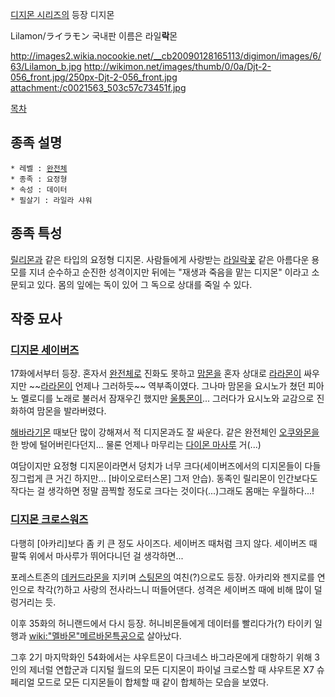 [[디지몬 시리즈]]의 등장 디지몬

Lilamon/ライラモン 국내판 이름은 라일'''락'''몬

http://images2.wikia.nocookie.net/__cb20090128165113/digimon/images/6/63/Lilamon_b.jpg http://wikimon.net/images/thumb/0/0a/Djt-2-056_front.jpg/250px-Djt-2-056_front.jpg
attachment:/c0021563_503c57c73451f.jpg

[[목차]]

== 종족 설명 ==
 * 레벨 : [[완전체]]
 * 종족 : 요정형
 * 속성 : 데이터
 * 필살기 : 라일라 샤워

== 종족 특성 ==
[[릴리몬]]과 같은 타입의 요정형 디지몬. 사람들에게 사랑받는 [[라일락]]꽃 같은 아름다운 용모를 지녀 순수하고 순진한 성격이지만 뒤에는 "재생과 죽음을 맡는 디지몬" 이라고 소문되고 있다. 몸의 잎에는 독이 있어 그 독으로 상대를 죽일 수 있다.

== 작중 묘사 ==

=== [[디지몬 세이버즈]] ===
17화에서부터 등장. 혼자서 [[완전체]]로 진화도 못하고 [[맘몬]]을 혼자 상대로 [[라라몬]]이 싸우지만 ~~[[라라몬]]이 언제나 그러하듯~~ 역부족이였다. 그나마 맘몬을 요시노가 쳤던 피아노 멜로디를 노래로 불러서 잠재우긴 했지만 [[울퉁몬]]이... 그러다가 요시노와 교감으로 진화하여 맘몬을 발라버렸다.

[[해바라기몬]] 때보단 많이 강해져서 적 디지몬과도 잘 싸운다. 같은 완전체인 [[오쿠와몬]]을 한 방에 털어버린다던지... 물론 언제나 마무리는 [[다이몬 마사루]] 거(...)

여담이지만 요정형 디지몬이라면서 덩치가 너무 크다(세이버즈에서의 디지몬들이 다들 징그럽게 큰 거긴 하지만... [바이오로터스몬] 그저 안습). 동족인 릴리몬이 인간보다도 작다는 걸 생각하면 정말 끔찍할 정도로 크다는 것이다(...)그래도 몸매는 우월하다...!

=== [[디지몬 크로스워즈]] ===
다행히 [아카리]보다 좀 키 큰 정도 사이즈다. 세이버즈 때처럼 크지 않다. 세이버즈 때 팔뚝 위에서 마사루가 뛰어다니던 걸 생각하면...

포레스트존의 [[데커드라몬]]을 지키며 [[스팅몬]]의 여친(?)으로도 등장. 아카리와 젠지로를 연인으로 착각(?)하고 사랑의 전사라느니 떠들어댄다. 성격은 세이버즈 때에 비해 많이 덜렁거리는 듯.

이후 35화의 허니랜드에서 다시 등장. 허니비몬들에게 데이터를 빨리다가(?) 타이키 일행과 [[wiki:"멜바몬"메르바몬]]특공으로 살아났다.

그후 2기 마지막화인 54화에서는 샤우트몬이 다크네스 바그라몬에게 대항하기 위해 3인의 제너럴 연합군과 디지털 월드의 모든 디지몬이 파이널 크로스할 때 샤우트몬 X7 슈페리얼 모드로 모든 디지몬들이 합체할 때 같이 합체하는 모습을 보였다. 
